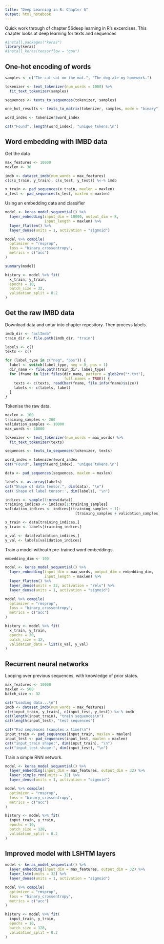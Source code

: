 ```yaml
---
title: "Deep Learning in R: Chapter 6"
output: html_notebook
---
```


Quick work through of chapter 56deep learning in R's excercises. This chapter looks at deep learning for texts and sequences

```r
#install.packages("keras")
library(keras)
#install_keras(tensorflow = "gpu")
```


## One-hot encoding of words

```r
samples <- c("The cat sat on the mat.", "The dog ate my homework.")

tokenizer <- text_tokenizer(num_words = 1000) %>%
  fit_text_tokenizer(samples)

sequences <- texts_to_sequences(tokenizer, samples)

one_hot_results <- texts_to_matrix(tokenizer, samples, mode = "binary")

word_index <- tokenizer$word_index

cat("Found", length(word_index), "unique tokens.\n")
```

## Word embedding with IMBD data

Get the data

```r
max_features <- 10000
maxlen <- 30

imdb <- dataset_imdb(num_words = max_features)
c(c(x_train, y_train), c(x_test, y_test)) %<-% imdb

x_train <- pad_sequences(x_train, maxlen = maxlen)
x_test <- pad_sequences(x_test, maxlen = maxlen)
```

Using an embedding data and classifier

```r
model <- keras_model_sequential() %>%
  layer_embedding(input_dim = 10000, output_dim = 8,
                  input_length = maxlen) %>%
  layer_flatten() %>%
  layer_dense(units = 1, activation = "sigmoid")

model %>% compile(
  optimizer = "rmsprop",
  loss = "binary_crossentropy",
  metrics = c("acc")
)

summary(model)

history <- model %>% fit(
  x_train, y_train,
  epochs = 10,
  batch_size = 32,
  validation_split = 0.2
)
```

## Get the raw IMBD data

Download data and untar into chapter repository. Then process labels.

```r
imdb_dir <- "aclImdb"
train_dir <- file.path(imdb_dir, "train")

labels <- c()
texts <- c()

for (label_type in c("neg", "pos")) {
  label <- switch(label_type, neg = 0, pos = 1)
  dir_name <- file.path(train_dir, label_type)
  for (fname in list.files(dir_name, pattern = glob2rx("*.txt"),
                           full.names = TRUE)) {
    texts <- c(texts, readChar(fname, file.info(fname)$size))
    labels <- c(labels, label)
  }
}
```


Tokenise the raw data.


```r
maxlen <- 100
training_samples <- 200
validation_samples <- 10000
max_words <- 10000

tokenizer <- text_tokenizer(num_words = max_words) %>%
  fit_text_tokenizer(texts)

sequences <- texts_to_sequences(tokenizer, texts)

word_index = tokenizer$word_index
cat("Found", length(word_index), "unique tokens.\n")

data <- pad_sequences(sequences, maxlen = maxlen)

labels <- as.array(labels)
cat("Shape of data tensor:", dim(data), "\n")
cat('Shape of label tensor:', dim(labels), "\n")

indices <- sample(1:nrow(data))
training_indices <- indices[1:training_samples]
validation_indices <- indices[(training_samples + 1):
                                (training_samples + validation_samples)]

x_train <- data[training_indices,]
y_train <- labels[training_indices]

x_val <- data[validation_indices,]
y_val <- labels[validation_indices]

```


Train a model withouth pre-trained word embeddings.

```r
embedding_dim <- 100

model <- keras_model_sequential() %>%
  layer_embedding(input_dim = max_words, output_dim = embedding_dim,
                  input_length = maxlen) %>%
  layer_flatten() %>%
  layer_dense(units = 32, activation = "relu") %>%
  layer_dense(units = 1, activation = "sigmoid")

model %>% compile(
  optimizer = "rmsprop",
  loss = "binary_crossentropy",
  metrics = c("acc")
)

history <- model %>% fit(
  x_train, y_train,
  epochs = 20,
  batch_size = 32,
  validation_data = list(x_val, y_val)
)

```

## Recurrent neural networks

Looping over previous sequences, with knowledge of prior states.

```r
max_features <- 10000
maxlen <- 500
batch_size <- 32

cat("Loading data...\n")
imdb <- dataset_imdb(num_words = max_features)
c(c(input_train, y_train), c(input_test, y_test)) %<-% imdb
cat(length(input_train), "train sequences\n")
cat(length(input_test), "test sequences")

cat("Pad sequences (samples x time)\n")
input_train <- pad_sequences(input_train, maxlen = maxlen)
input_test <- pad_sequences(input_test, maxlen = maxlen)
cat("input_train shape:", dim(input_train), "\n")
cat("input_test shape:", dim(input_test), "\n")

```

Train a simple RNN network.

```r
model <- keras_model_sequential() %>%
  layer_embedding(input_dim = max_features, output_dim = 32) %>%
  layer_simple_rnn(units = 32) %>%
  layer_dense(units = 1, activation = "sigmoid")

model %>% compile(
  optimizer = "rmsprop",
  loss = "binary_crossentropy",
  metrics = c("acc")
)

history <- model %>% fit(
  input_train, y_train,
  epochs = 10,
  batch_size = 128,
  validation_split = 0.2
)
```

## Improved model with LSHTM layers

```r
model <- keras_model_sequential() %>%
  layer_embedding(input_dim = max_features, output_dim = 32) %>%
  layer_lstm(units = 32) %>%
  layer_dense(units = 1, activation = "sigmoid")

model %>% compile(
  optimizer = "rmsprop",
  loss = "binary_crossentropy",
  metrics = c("acc")
)

history <- model %>% fit(
  input_train, y_train,
  epochs = 10,
  batch_size = 128,
  validation_split = 0.2
)
```